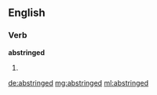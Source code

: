 ==English==

===Verb===
'''abstringed'''

# {{past of|abstringe}}

[[de:abstringed]]
[[mg:abstringed]]
[[ml:abstringed]]